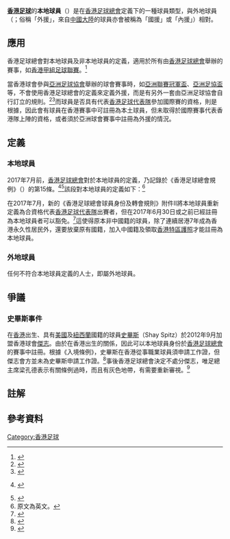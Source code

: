 '''[[香港足球|香港足球]]'''的'''本地球員'''（{{lang-en|'''Local players'''}}）是在[[香港足球總會|香港足球總會]]定義下的一種球員類型，與外地球員（{{lang-en|Foreign players}}；俗稱「外援」，來自[[中國大陸|中國大陸]]的球員亦會被稱為「國援」或「內援」）相對。

== 應用 ==
香港足球總會對本地球員及非本地球員的定義，適用於所有由[[香港足球總會|香港足球總會]]舉辦的賽事，如[[香港甲組足球聯賽|香港甲組足球聯賽]]。<ref>{{cite web|url=http://www.hkfa.com/upload/rules/1div1314.pdf|title=香港足球總會2013/14年度甲組聯賽章則|publisher=香港足球總會|date=2013年8月30日|accessdate=2014年7月15日|format=pdf|archive-url=https://web.archive.org/web/20140717191025/http://www.hkfa.com/upload/rules/1div1314.pdf|archive-date=2014年7月17日|dead-url=yes}}</ref>

當香港球會參與[[亞洲足球協會|亞洲足球協會]]舉辦的球會賽事時，如[[亞洲聯賽冠軍盃|亞洲聯賽冠軍盃]]、[[亞洲足協盃|亞洲足協盃]]等，不會使用香港足球總會的定義來定義外援，而是有另外一套由亞洲足球協會自行訂立的規則。<ref>{{cite web|url=http://www.the-afc.com/en/component/jdownloads/finish/182-acl/271-afc-champions-league-2014-competitions-regulations.html|title=AFC Champions League 2014 Competitions Regulations|publisher=亞洲足球協會|accessdate=2014年7月15日|pages=第39頁（檔案第40頁）|format=pdf|archive-date=2014年9月26日|archive-url=https://web.archive.org/web/20140926091727/http://www.the-afc.com/en/component/jdownloads/finish/182-acl/271-afc-champions-league-2014-competitions-regulations.html|dead-url=no}}</ref><ref>{{cite web|url=http://www.the-afc.com/en/component/jdownloads/finish/183-afc-cup/272-afc-cup-2014-competition-regulations.html|title=AFC Cup 2014 Competition Regulations|publisher=亞洲足球協會|accessdate=2014年7月15日|pages=第36頁（檔案第37頁）|format=pdf|deadurl=yes|archiveurl=https://web.archive.org/web/20140920192205/http://www.the-afc.com/en/component/jdownloads/finish/183-afc-cup/272-afc-cup-2014-competition-regulations.html|archivedate=2014年9月20日}}</ref>而球員是否具有代表[[香港足球代表隊|香港足球代表隊]]參加國際賽的資格，則是根據{{link-en|國際足協球員代表資格規則|FIFA eligibility rules}}，因此會有球員在香港賽事中可註冊為本土球員，但未取得於國際賽事代表香港隊上陣的資格，或者須於亞洲球會賽事中註冊為外援的情況。

== 定義 ==
=== 本地球員 ===
2017年7月前，[[香港足球總會|香港足球總會]]對於本地球員的定義，乃記錄於《香港足球總會規例》（{{lang-en|''Association Rules of the Hong Kong Football Association Ltd.''}}）的第15條。<ref name="rules0809">{{cite web|url=http://www.hkfa.com/upload/rules/rules0809.pdf|title=香港足球總會規例|publisher=香港足球總會|accessdate=2014年7月15日|format=pdf|archive-url=https://web.archive.org/web/20111206064413/http://www.hkfa.com/upload/rules/rules0809.pdf|archive-date=2011年12月6日|dead-url=yes}} {{en}}</ref><ref>{{cite web|url=http://www2.hkfa.com/zh-hk/load_page.php?pid=11|title=下載中心|publisher=香港足球總會|accessdate=2014年7月15日|deadurl=yes|archiveurl=https://web.archive.org/web/20140203124247/http://www2.hkfa.com/zh-hk/load_page.php?pid=11|archivedate=2014年2月3日}}</ref>該段對本地球員的定義如下：<ref group="註">原文為英文。</ref>

{{quotation|
# 任何在香港出生的人士；
# 任何純粹為華人血統或帶有華人血統並曾在任何時間至少連續2年通常居於香港的人。<ref group="註">參照1987年《人民入境條例》附表1</ref>；<br><br>任何持有[[中國護照|中國護照]]<ref group="註">原文為「Chinese passport」。</ref>或[[澳門特別行政區護照|澳門特別行政區護照]]且已通常居港連續2年的華人，應提供通常居港的連續2年內，每年沒有離開香港多於90日的證明。；
# 任何持有中國國籍<ref group="註">原文為「Chinese nationality」。</ref>而親身父親、或親身母親、或親身祖父或外祖父、或親身祖母或外祖母出生於香港特別行政區疆域以內的球員；
# 任何已通常居港連續7年的人士，而該球員應提供通常居港的連續7年內，每年沒有離開香港多於182日的證明；
# 任何根據第115章《入境條例》1997年版<ref group="註">原文為「Chapter 115, Hong Kong Immigration Ordinance of 1997 Ed.」。</ref>，被香港[[入境事務處|入境事務處]]定義為擁有香港居留權的[[香港永久性居民|香港永久性居民]]；
# 曾經在[[國際足協|國際足協]]／[[亞洲足協|亞洲足協]]正式賽事代表香港參賽，根據香港特別行政區入境事務處及根據國際足協及亞洲足協的判定，可代表香港參賽的香港居民；
# 任何來自[[中國大陸|中國大陸]]持[[單程證|單程證]]<ref group="註">原文為「single-way permit」，與單程證的官方英文名稱「One-way Permit」有出入。</ref>到香港的華人<ref group="註">原文為「Chinese person」。</ref>。
}}

在2017年7月，新的《香港足球總會球員身份及轉會規則》附件II將本地球員重新定義為合資格代表[[香港足球代表隊|香港足球代表隊]]出賽者，但在2017年6月30日或之前已經註冊為本地球員者可以豁免。<ref>{{cite web|title=HKFA Regulations on the Status and Transfer of Players|url=http://www.hkfa.com/upload/rules/HKFA_Regulations_on_the_Status_and_Transfer_of_Players.pdf|publisher=香港足球總會|accessdate=2017-07-19|date=2017-07-17|archive-url=https://web.archive.org/web/20181007111714/https://www.hkfa.com/upload/rules/HKFA_Regulations_on_the_Status_and_Transfer_of_Players.pdf|archive-date=2018-10-07|dead-url=yes}}</ref>這使得原本非中國籍的球員，除了連續居港7年成為香港永久性居民外，還要放棄原有國籍，加入中國籍及領取[[香港特區護照|香港特區護照]]才能註冊為本地球員。

=== 外地球員 ===
任何不符合本地球員定義的人士，即屬外地球員。

== 爭議 ==
=== 史畢斯事件 ===
在[[香港|香港]]出生、具有[[美國|美國]]及[[紐西蘭|紐西蘭]]國籍的球員[[史畢斯|史畢斯]]（Shay Spitz）於2012年9月加盟香港球會[[傑志體育會|傑志]]。由於在香港出生的關係，因此可以本地球員身份於[[香港足球總會|香港足球總會]]的賽事中註冊。根據《入境條例》，史畢斯在香港從事職業球員須申請工作證，但傑志會方並未為史畢斯申請工作證。<ref>{{cite web|url=http://news.singtao.ca/vancouver/2013-02-19/sports1361257557d4353000.html|title=足球壇「三冠王」傑志涉用「黑工」|publisher=星島日報|date=2013年2月19日|accessdate=2014年7月15日|archive-url=https://web.archive.org/web/20140717152907/http://news.singtao.ca/vancouver/2013-02-19/sports1361257557d4353000.html|archive-date=2014年7月17日|dead-url=yes}}</ref>事後香港足球總會決定不處分傑志，唯足總主席梁孔德表示有關條例過時，而且有灰色地帶，有需要重新審視。<ref>{{cite news|url=http://hk.apple.nextmedia.com/sports/art/20130412/18224926|title=史畢斯事件傑志甩身|publisher=蘋果日報|date=2013年4月12日|accessdate=2014年7月15日|archive-date=2016年3月4日|archive-url=https://web.archive.org/web/20160304205222/http://hk.apple.nextmedia.com/sports/art/20130412/18224926|dead-url=no}}</ref>

== 註解 ==
{{reflist|group=註}}

== 參考資料 ==
{{reflist}}

{{香港足球}}

[[Category:香港足球|Category:香港足球]]